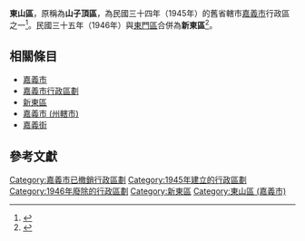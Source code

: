 {{about|民國三十四年（1945年）[[嘉義市_(1945年－1950年)|嘉義市]]曾經存在的行政區|其他地區同名的行政區|東山區|{{ROC}}[[臺南市|臺南市]]的一個同名行政區|東山區 (臺南市)}}

{{Infobox Former Subdivision
|native_name = <small>舊稱：山子頂區</small><!---Note: Chinese Postal Map Romanization in use as Hanyu Pinyin is anachronistic. Please propose any amendments to the following on the talk page first.
  -->
|conventional_long_name = 東山區
|common_name = 嘉義市
|subdivision = [[嘉義市_(1945年－1950年)|嘉義市]][[區_(中華民國)|區]](1945-1946)
|nation = {{ROC}}
|title_leader = 區長
|leader1 = —
|year_leader1    = —
|leader2 = 
|year_leader2    = 
|year_pre = 
|event_pre=     
|date_pre=
|year_start = 1945年
|event_start = 戰後，改制[[嘉義市_(1945年－1950年)|省轄嘉義市]]，設東山區。
|date_start =12月1日
|year_end = 1946年
|event_end = 與[[東門區|東門區]]合併為[[新東區|新東區]]。
|date_end = 
|p1 = 嘉義市 (州轄市)
|flag_p1 = Flag_of_Japan_(1870-1999).svg
|s1 = 新東區
|flag_s1 = Flag of the Republic of China.svg
|image_flag = 
|flag_type = 
|flag = 
|image_coat = 
|symbol = 
|symbol_type = 
|image_map = 
|image_map_caption = 
|image_map2 = 
|image_map2_caption = 
|stat_year1= 
|stat_area1= 
|stat_pop1= 
|political_subdiv = 
|today = [[嘉義市|嘉義市]]
}}

'''東山區'''，原稱為'''山子頂區'''，為民國三十四年（1945年）的舊省轄市[[嘉義市_(1945年－1950年)|嘉義市]]行政區之一<ref>{{Cite web |url=http://www.aiplus.idv.tw/soviet/LTWCITY3.HTM |title=臺灣建制市的市轄區變遷 |access-date=2015-10-15 |archive-date=2017-05-04 |archive-url=https://web.archive.org/web/20170504030347/http://www.aiplus.idv.tw/soviet/LTWCITY3.HTM |dead-url=no }}</ref>。民國三十五年（1946年）與[[東門區|東門區]]合併為'''新東區'''<ref>{{Cite web |url=http://www.tbocc.gov.tw/ModuleMsg/Files/827/AttachFile/04-%E6%94%BF%E4%BA%8B%E5%BF%97089-122.pdf |title=《嘉義縣志，政事志，卷三》，頁100-104 |access-date=2016-09-24 |archive-date=2016-09-24 |archive-url=https://web.archive.org/web/20160924111424/http://www.tbocc.gov.tw/ModuleMsg/Files/827/AttachFile/04-%E6%94%BF%E4%BA%8B%E5%BF%97089-122.pdf |dead-url=no }}</ref>。

== 相關條目 ==
* [[嘉義市|嘉義市]]
* [[嘉義市行政區劃|嘉義市行政區劃]]
*[[新東區|新東區]]
* [[嘉義市_(州轄市)|嘉義市 (州轄市)]]
* [[嘉義街|嘉義街]]

==參考文獻==
<references />

{{嘉義市行政區劃}}

[[Category:嘉義市已撤銷行政區劃|Category:嘉義市已撤銷行政區劃]]
[[Category:1945年建立的行政區劃|Category:1945年建立的行政區劃]]
[[Category:1946年廢除的行政區劃|Category:1946年廢除的行政區劃]]
[[Category:新東區|Category:新東區]]
[[Category:東山區_(嘉義市)|Category:東山區 (嘉義市)]]